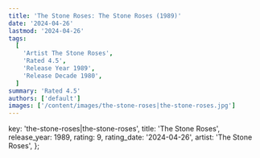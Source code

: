 ```yaml
---
title: 'The Stone Roses: The Stone Roses (1989)'
date: '2024-04-26'
lastmod: '2024-04-26'
tags:
  [
    'Artist The Stone Roses',
    'Rated 4.5',
    'Release Year 1989',
    'Release Decade 1980',
  ]
summary: 'Rated 4.5'
authors: ['default']
images: ['/content/images/the-stone-roses|the-stone-roses.jpg']
---
```


  key: 'the-stone-roses|the-stone-roses',
  title: 'The Stone Roses',
  release_year: 1989,
  rating: 9,
  rating_date: '2024-04-26',
  artist: 'The Stone Roses',
};

<MusicRating data={data} />
